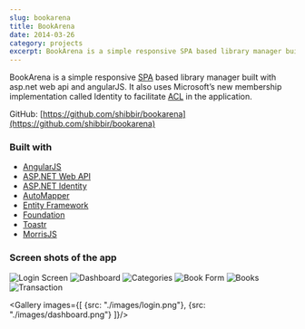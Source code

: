 ```yaml
---
slug: bookarena
title: BookArena
date: 2014-03-26
category: projects
excerpt: BookArena is a simple responsive SPA based library manager built with asp.net web api and angularJS. It also uses Microsoft’s new membership implementation called Identity to facilitate ACL in the application
---
```


BookArena is a simple responsive <a href="https://en.wikipedia.org/wiki/Single-page_application">SPA</a> based library manager built with asp.net web api and angularJS. It also uses Microsoft’s new membership implementation called Identity to facilitate <a href="https://en.wikipedia.org/wiki/Access_control_list">ACL</a> in the application.

GitHub: [https://github.com/shibbir/bookarena](https://github.com/shibbir/bookarena)

### Built with

- [AngularJS](https://angularjs.org/)
- [ASP.NET Web API](https://www.asp.net/web-api)
- [ASP.NET Identity](https://www.asp.net/identity)
- [AutoMapper](http://automapper.org/)
- [Entity Framework](https://www.asp.net/entity-framework)
- [Foundation](http://foundation.zurb.com/")
- [Toastr](http://codeseven.github.io/toastr/)
- [MorrisJS](http://morrisjs.github.io/morris.js)

### Screen shots of the app

![Login Screen](./images/login.png)
![Dashboard](./images/dashboard.png)
![Categories](./images/categories.png)
![Book Form](./images/book-form.png)
![Books](./images/books.png)
![Transaction](./images/transaction.png)

<Gallery images={[
    {src: "./images/login.png"},
    {src: "./images/dashboard.png"}
]}/>
